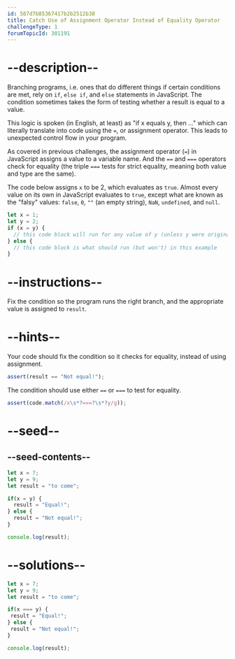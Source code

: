 ```yaml
---
id: 587d7b85367417b2b2512b38
title: Catch Use of Assignment Operator Instead of Equality Operator
challengeType: 1
forumTopicId: 301191
---
```


# --description--

Branching programs, i.e. ones that do different things if certain conditions are met, rely on `if`, `else if`, and `else` statements in JavaScript. The condition sometimes takes the form of testing whether a result is equal to a value.

This logic is spoken (in English, at least) as "if x equals y, then ..." which can literally translate into code using the `=`, or assignment operator. This leads to unexpected control flow in your program.

As covered in previous challenges, the assignment operator (`=`) in JavaScript assigns a value to a variable name. And the `==` and `===` operators check for equality (the triple `===` tests for strict equality, meaning both value and type are the same).

The code below assigns `x` to be 2, which evaluates as `true`. Almost every value on its own in JavaScript evaluates to `true`, except what are known as the "falsy" values: `false`, `0`, `""` (an empty string), `NaN`, `undefined`, and `null`.

```js
let x = 1;
let y = 2;
if (x = y) {
  // this code block will run for any value of y (unless y were originally set as a falsy)
} else {
  // this code block is what should run (but won't) in this example
}
```

# --instructions--

Fix the condition so the program runs the right branch, and the appropriate value is assigned to `result`.

# --hints--

Your code should fix the condition so it checks for equality, instead of using assignment.

```js
assert(result == "Not equal!");
```

The condition should use either `==` or `===` to test for equality.

```js
assert(code.match(/x\s*?===?\s*?y/g));
```

# --seed--

## --seed-contents--

```js
let x = 7;
let y = 9;
let result = "to come";

if(x = y) {
  result = "Equal!";
} else {
  result = "Not equal!";
}

console.log(result);
```

# --solutions--

```js
let x = 7;
let y = 9;
let result = "to come";

if(x === y) {
 result = "Equal!";
} else {
 result = "Not equal!";
}

console.log(result);
```
